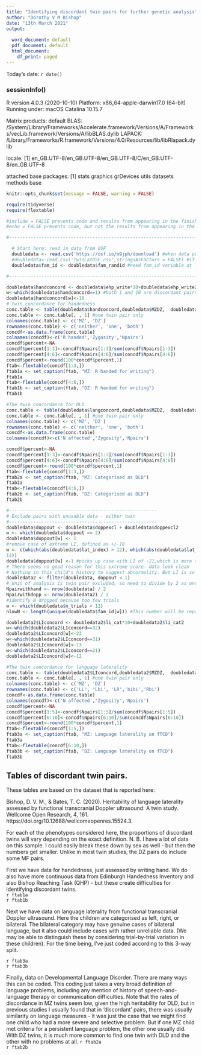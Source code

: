 ```yaml
---
title: "Identifying discordant twin pairs for further genetic analysis"
author: "Dorothy V M Bishop"
date: "13th March 2021"
output:
  
  word_document: default
  pdf_document: default
  html_document:
    df_print: paged
---
```


Today's date: `r date()`

### sessionInfo()
R version 4.0.3 (2020-10-10)
Platform: x86_64-apple-darwin17.0 (64-bit)
Running under: macOS Catalina 10.15.7

Matrix products: default
BLAS:   /System/Library/Frameworks/Accelerate.framework/Versions/A/Frameworks/vecLib.framework/Versions/A/libBLAS.dylib
LAPACK: /Library/Frameworks/R.framework/Versions/4.0/Resources/lib/libRlapack.dylib

locale:
[1] en_GB.UTF-8/en_GB.UTF-8/en_GB.UTF-8/C/en_GB.UTF-8/en_GB.UTF-8

attached base packages:
[1] stats     graphics  grDevices utils     datasets  methods   base     



```r

knitr::opts_chunk$set(message = FALSE, warning = FALSE)

require(tidyverse)
require(flextable)

#include = FALSE prevents code and results from appearing in the finished file. R Markdown still runs the code in the chunk, and the results can be used by other chunks. 
#echo = FALSE prevents code, but not the results from appearing in the finished file.

```


```r
#-------------------------------------------------------------------------

  # Start here: read in data from OSF
  doubledata <- read.csv('https://osf.io/m9jph/download') #when data public can read in direct from OSF
  #doubledata<-read.csv('TwinLatOSF.csv',stringsAsFactors = FALSE) #if reading downloaded file
  doubledata$fam_id <- doubledata$fam_randid #need fam_id variable at later stage

#-------------------------------------------------------------------------
```

```r
doubledata$handconcord <- doubledata$ehp_write*10+doubledata$ehp_write2
w<-which(doubledata$handconcord==1) #both 1 and 10 are discordant pairs: code both as 10
doubledata$handconcord[w]<-10
# twin concordance for handedness
conc.table <- table(doubledata$handconcord,doubledata$MZDZ,  doubledata$twin)
conc.table <- conc.table[, , 1] #one twin pair only
colnames(conc.table) <- c('MZ', 'DZ')
rownames(conc.table) <- c('neither', 'one', 'both')
concdf<-as.data.frame(conc.table)
colnames(concdf)<-c('R handed','Zygosity','Npairs')
concdf$percent<-NA
concdf$percent[1:3]<-concdf$Npairs[1:3]/sum(concdf$Npairs[1:3])
concdf$percent[4:6]<-concdf$Npairs[4:6]/sum(concdf$Npairs[4:6])
concdf$percent<-round(100*concdf$percent,1)
ftab<-flextable(concdf[1:3,])
ftab1a <- set_caption(ftab, "MZ: R handed for writing")
ftab1a
ftab<-flextable(concdf[4:6,])
ftab1b <- set_caption(ftab, "DZ: R handed for writing")
ftab1b
```


```r
#The twin concordance for DLD 
conc.table <- table(doubledata$langconcord,doubledata$MZDZ,  doubledata$twin)
conc.table <- conc.table[, , 1] #one twin pair only
colnames(conc.table) <- c('MZ', 'DZ')
rownames(conc.table) <- c('neither', 'one', 'both')
concdf<-as.data.frame(conc.table)
colnames(concdf)<-c('N affected','Zygosity','Npairs')

concdf$percent<-NA
concdf$percent[1:3]<-concdf$Npairs[1:3]/sum(concdf$Npairs[1:3])
concdf$percent[4:6]<-concdf$Npairs[4:6]/sum(concdf$Npairs[4:6])
concdf$percent<-round(100*concdf$percent,1)
ftab<-flextable(concdf[1:3,])
ftab2a <- set_caption(ftab, "MZ: Categorised as DLD")
ftab2a
ftab<-flextable(concdf[4:6,])
ftab2b <- set_caption(ftab, "DZ: Categorised as DLD")
ftab2b

```

```r
#-------------------------------------------------------
# Exclude pairs with unusable data - either twin
#-------------------------------------------------------
doubledata$doppout <- doubledata$doppexcl + doubledata$doppexcl2
w <- which(doubledata$doppout == 2)
doubledata$doppout[w] <- 1
#remove case of extreme LI, defined as +/-10
w <- c(which(abs(doubledata$lat_index) > 12), which(abs(doubledata$lat_index2) >
12))
doubledata$doppout[w] <-1 #picks up case with LI of -21,which is more than 5 SD from mean!
# There seems no good reason for this extreme score- data look clean
# Nothing in this child's history to suggest abnormality. But LI is so extreme it is best removed.
doubledata2 <- filter(doubledata, doppout < 1)
# Unit of analysis is twin pair excluded, so need to divide by 2 as one row per twin
Npairwithhand <- nrow(doubledata) / 2
Npairwithdopp <- nrow(doubledata2) / 2
#identify N dropped because too few trials
w <- which(doubledata$n_trials < 12)
nlowN <- length(unique(doubledata$fam_id[w])) #This number will be reported in text
```

```r
doubledata2$LIconcord <- doubledata2$li_cat*10+doubledata2$li_cat2
w<-which(doubledata2$LIconcord==32)
doubledata2$LIconcord[w]<-23
w<-which(doubledata2$LIconcord==31)
doubledata2$LIconcord[w]<-13
w<-which(doubledata2$LIconcord==21)
doubledata2$LIconcord[w]<-12

#The twin concordance for language laterality
conc.table <- table(doubledata2$LIconcord,doubledata2$MZDZ,  doubledata2$twin)
conc.table <- conc.table[, , 1] #one twin pair only
colnames(conc.table) <- c('MZ', 'DZ')
rownames(conc.table) <- c('LL', 'Lbi', 'LR','bibi','Rbi')
concdf<-as.data.frame(conc.table)
colnames(concdf)<-c('N affected','Zygosity','Npairs')
concdf$percent<-NA
concdf$percent[1:5]<-concdf$Npairs[1:5]/sum(concdf$Npairs[1:5])
concdf$percent[6:10]<-concdf$Npairs[6:10]/sum(concdf$Npairs[6:10])
concdf$percent<-round(100*concdf$percent,1)
ftab<-flextable(concdf[1:5,])
ftab3a <- set_caption(ftab, "MZ: Language laterality on fTCD")
ftab3a
ftab<-flextable(concdf[6:10,])
ftab3b <- set_caption(ftab, "DZ: Language laterality on fTCD")
ftab3b
```

## Tables of discordant twin pairs.

These tables are based on the dataset that is reported here: 

Bishop, D. V. M., & Bates, T. C. (2020). Heritability of language laterality assessed by functional transcranial Doppler ultrasound: A twin study. Wellcome Open Research, 4, 161. https://doi.org/10.12688/wellcomeopenres.15524.3.  

For each of the phenotypes considered here, the proportions of discordant twins will vary depending on the exact definition.  N. B. I have a lot of data on this sample. I could easily break these down by sex as well - but then the numbers get smaller.  Unlike in most twin studies, the DZ pairs do include some MF pairs. 


First we have data for handedness, just assessed by writing hand.  We do also have more continuous data from Edinburgh Handedness Inventory and also Bishop Reaching Task (QHP) - but these create difficulties for identifying discordant twins.   
`r ftab1a`   
`r ftab1b`   

Next we have data on language laterality from functional transcranial Doppler ultrasound. Here the children are categorised as left, right, or bilateral.  The bilateral category may have genuine cases of bilateral language, but it also could include cases with rather unreliable data.  (We may be able to distinguish these by considering trial-by-trial variation in these children).  For the time being, I've just coded according to this 3-way split.

`r ftab3a`   
`r ftab3b`   


Finally, data on Developmental Language Disorder. There are many ways this can be coded. This coding just takes a very broad definition of language problems, including any mention of history of speech-and-language therapy or communication difficulties.  Note that the rates of discordance in MZ twins seem low, given the high heritability for DLD,  but in previous studies I usually found that in 'discordant' pairs, there was usually similarity on language measures - it was just the case that we might find one child who had a more severe and selective problem. But if one MZ child met criteria for a persistent language problem, the other one usually did. With DZ twins, it is much more common to find one twin with DLD and the other with no problems at all. 
`r ftab2a`   
`r ftab2b`   







